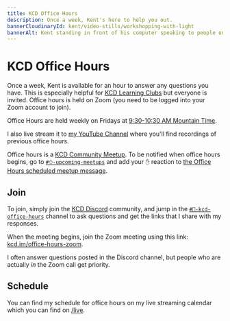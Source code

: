 ```yaml
---
title: KCD Office Hours
description: Once a week, Kent's here to help you out.
bannerCloudinaryId: kent/video-stills/workshopping-with-light
bannerAlt: Kent standing in front of his computer speaking to people on Zoom
---
```


# KCD Office Hours

Once a week, Kent is available for an hour to answer any questions you have.
This is especially helpful for [KCD Learning Clubs](/clubs) but everyone is
invited. Office hours is held on Zoom (you need to be logged into your Zoom
account to join).

Office Hours are held weekly on Fridays at
[9:30-10:30 AM Mountain Time](<https://www.thetimezoneconverter.com/?t=9%3A30%20am&tz=Mountain%20Time%20(MT)&>).

I also live stream it to [my YouTube Channel](https://kcd.im/youtube) where
you'll find recordings of previous office hours.

Office hours is a [KCD Community Meetup](/meetups). To be notified when office
hours begins, go to
[`#⏱-upcoming-meetups`](https://kcd.im/discord-upcoming-meetups) and add your
`✋` reaction to
[the Office Hours scheduled meetup message](https://discord.com/channels/715220730605731931/801954718984175657/812227697710727198).

## Join

To join, simply join the [KCD Discord](/discord) community, and jump in the
[`#🏫-kcd-office-hours`](https://kcd.im/discord-office-hours) channel to ask
questions and get the links that I share with my responses.

When the meeting begins, join the Zoom meeting using this link:
[kcd.im/office-hours-zoom](https://kcd.im/office-hours-zoom).

I often answer questions posted in the Discord channel, but people who are
actually _in_ the Zoom call get priority.

## Schedule

You can find my schedule for office hours on my live streaming calendar which
you can find on [/live](/live).
